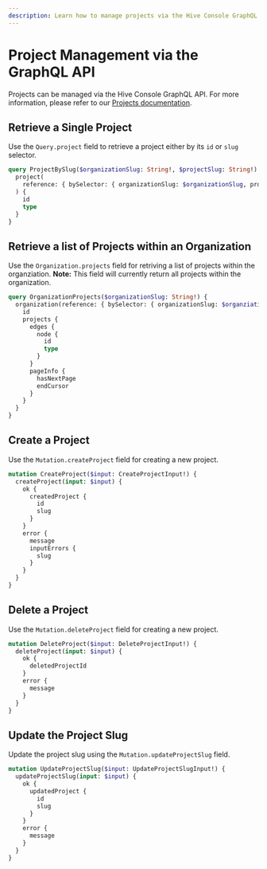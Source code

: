 ```yaml
---
description: Learn how to manage projects via the Hive Console GraphQL API.
---
```



# Project Management via the GraphQL API

Projects can be managed via the Hive Console GraphQL API. For more information, please refer to our
[Projects documentation](/docs/management/projects).

## Retrieve a Single Project

Use the `Query.project` field to retrieve a project either by its `id` or `slug` selector.

```graphql interactive
query ProjectBySlug($organizationSlug: String!, $projectSlug: String!) {
  project(
    reference: { bySelector: { organizationSlug: $organizationSlug, projectSlug: $projectSlug } }
  ) {
    id
    type
  }
}
```

## Retrieve a list of Projects within an Organization

Use the `Organization.projects` field for retriving a list of projects within the organziation.
**Note:** This field will currently return all projects within the organization.

```graphql interactive
query OrganizationProjects($organizationSlug: String!) {
  organization(reference: { bySelector: { organizationSlug: $organziationSlug } }) {
    id
    projects {
      edges {
        node {
          id
          type
        }
      }
      pageInfo {
        hasNextPage
        endCursor
      }
    }
  }
}
```

## Create a Project

Use the `Mutation.createProject` field for creating a new project.

```graphql interactive
mutation CreateProject($input: CreateProjectInput!) {
  createProject(input: $input) {
    ok {
      createdProject {
        id
        slug
      }
    }
    error {
      message
      inputErrors {
        slug
      }
    }
  }
}
```

## Delete a Project

Use the `Mutation.deleteProject` field for creating a new project.

```graphql interactive
mutation DeleteProject($input: DeleteProjectInput!) {
  deleteProject(input: $input) {
    ok {
      deletedProjectId
    }
    error {
      message
    }
  }
}
```

## Update the Project Slug

Update the project slug using the `Mutation.updateProjectSlug` field.

```graphql interactive
mutation UpdateProjectSlug($input: UpdateProjectSlugInput!) {
  updateProjectSlug(input: $input) {
    ok {
      updatedProject {
        id
        slug
      }
    }
    error {
      message
    }
  }
}
```
